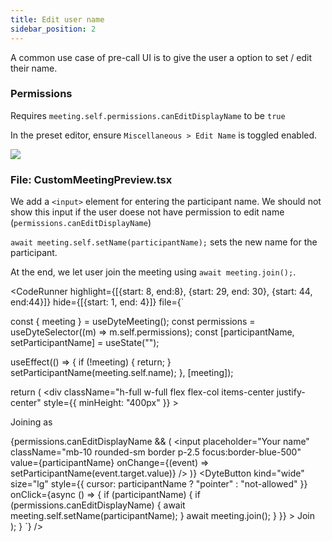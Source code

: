 ```yaml
---
title: Edit user name
sidebar_position: 2
---
```



A common use case of pre-call UI is to give the user a option to set / edit their name.

### Permissions

Requires `meeting.self.permissions.canEditDisplayName` to be `true`

In the preset editor, ensure `Miscellaneous > Edit Name` is toggled enabled.

<img src="/static/react/preset-edit-name.png" />

### File: CustomMeetingPreview.tsx

We add a `<input>` element for entering the participant name. We should not show this input if the user doese not have permission to edit name (`permissions.canEditDisplayName`)

`await meeting.self.setName(participantName);` sets the new name for the participant.

At the end, we let user join the meeting using `await meeting.join();`.

<CodeRunner 
highlight={[{start: 8, end:8}, {start: 29, end: 30}, {start: 44, end:44}]}
hide={[{start: 1, end: 4}]}
file={`

  const { meeting } = useDyteMeeting();
  const permissions = useDyteSelector((m) => m.self.permissions);
  const [participantName, setParticipantName] = useState("");

  useEffect(() => {
    if (!meeting) {
      return;
    }
    setParticipantName(meeting.self.name);
  }, [meeting]);

  return (
    <div
      className="h-full w-full flex flex-col items-center justify-center"
      style={{ minHeight: "400px" }}
    >
      <div className="flex w-full items-center justify-around p-[10%]">
        <div></div>
        <div className="flex w-1/4 flex-col justify-between">
          <div className="flex flex-col items-center">
            <p>Joining as</p>
          </div>
          {permissions.canEditDisplayName && (
            <input
              placeholder="Your name"
              className="mb-10 rounded-sm border p-2.5 focus:border-blue-500"
              value={participantName}
              onChange={(event) => setParticipantName(event.target.value)}
            />
          )}
          <DyteButton
            kind="wide"
            size="lg"
            style={{ cursor: participantName ? "pointer" : "not-allowed" }}
            onClick={async () => {
              if (participantName) {
                if (permissions.canEditDisplayName) {
                  await meeting.self.setName(participantName);
                }
                await meeting.join();
              }
            }}
          >
            Join
          </DyteButton>
        </div>
      </div>
    </div>
  );
}
`} />
